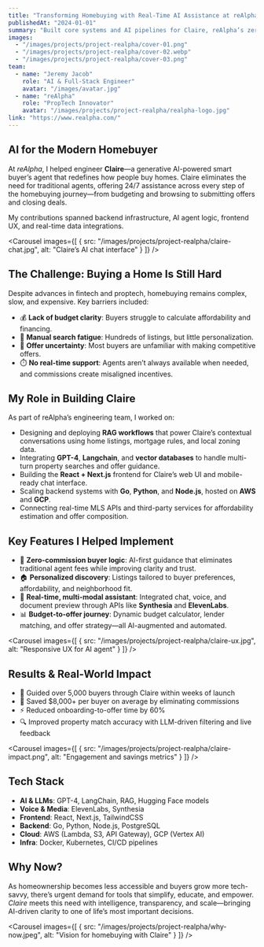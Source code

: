 ```yaml
---
title: "Transforming Homebuying with Real-Time AI Assistance at reAlpha"
publishedAt: "2024-01-01"
summary: "Built core systems and AI pipelines for Claire, reAlpha’s zero-commission real estate agent—enabling buyers to discover, evaluate, and close homes with generative AI, financial intelligence, and 24/7 support."
images:
  - "/images/projects/project-realpha/cover-01.png"
  - "/images/projects/project-realpha/cover-02.webp"
  - "/images/projects/project-realpha/cover-03.png"
team:
  - name: "Jeremy Jacob"
    role: "AI & Full-Stack Engineer"
    avatar: "/images/avatar.jpg"
  - name: "reAlpha"
    role: "PropTech Innovator"
    avatar: "/images/projects/project-realpha/realpha-logo.jpg"
link: "https://www.realpha.com/"
---
```


## AI for the Modern Homebuyer

At *reAlpha*, I helped engineer **Claire**—a generative AI-powered smart buyer’s agent that redefines how people buy homes. Claire eliminates the need for traditional agents, offering 24/7 assistance across every step of the homebuying journey—from budgeting and browsing to submitting offers and closing deals.

My contributions spanned backend infrastructure, AI agent logic, frontend UX, and real-time data integrations.

<Carousel
  images={[
    { src: "/images/projects/project-realpha/claire-chat.jpg", alt: "Claire’s AI chat interface" }
  ]}
/>

## The Challenge: Buying a Home Is Still Hard

Despite advances in fintech and proptech, homebuying remains complex, slow, and expensive. Key barriers included:
- 💰 **Lack of budget clarity**: Buyers struggle to calculate affordability and financing.
- 🏡 **Manual search fatigue**: Hundreds of listings, but little personalization.
- 📑 **Offer uncertainty**: Most buyers are unfamiliar with making competitive offers.
- ⏱️ **No real-time support**: Agents aren’t always available when needed, and commissions create misaligned incentives.

## My Role in Building Claire

As part of reAlpha’s engineering team, I worked on:
- Designing and deploying **RAG workflows** that power Claire’s contextual conversations using home listings, mortgage rules, and local zoning data.
- Integrating **GPT-4**, **Langchain**, and **vector databases** to handle multi-turn property searches and offer guidance.
- Building the **React + Next.js** frontend for Claire’s web UI and mobile-ready chat interface.
- Scaling backend systems with **Go**, **Python**, and **Node.js**, hosted on **AWS** and **GCP**.
- Connecting real-time MLS APIs and third-party services for affordability estimation and offer composition.

## Key Features I Helped Implement

- 🧠 **Zero-commission buyer logic**: AI-first guidance that eliminates traditional agent fees while improving clarity and trust.
- 🏠 **Personalized discovery**: Listings tailored to buyer preferences, affordability, and neighborhood fit.
- 💬 **Real-time, multi-modal assistant**: Integrated chat, voice, and document preview through APIs like **Synthesia** and **ElevenLabs**.
- 📊 **Budget-to-offer journey**: Dynamic budget calculator, lender matching, and offer strategy—all AI-augmented and automated.

<Carousel
  images={[
    { src: "/images/projects/project-realpha/claire-ux.jpg", alt: "Responsive UX for AI agent" }
  ]}
/>

## Results & Real-World Impact

- 🏡 Guided over 5,000 buyers through Claire within weeks of launch  
- 🚫 Saved $8,000+ per buyer on average by eliminating commissions  
- ⚡ Reduced onboarding-to-offer time by 60%  
- 🔍 Improved property match accuracy with LLM-driven filtering and live feedback

<Carousel
  images={[
    { src: "/images/projects/project-realpha/claire-impact.png", alt: "Engagement and savings metrics" }
  ]}
/>

## Tech Stack

- **AI & LLMs**: GPT-4, LangChain, RAG, Hugging Face models  
- **Voice & Media**: ElevenLabs, Synthesia  
- **Frontend**: React, Next.js, TailwindCSS  
- **Backend**: Go, Python, Node.js, PostgreSQL  
- **Cloud**: AWS (Lambda, S3, API Gateway), GCP (Vertex AI)  
- **Infra**: Docker, Kubernetes, CI/CD pipelines

## Why Now?

As homeownership becomes less accessible and buyers grow more tech-savvy, there’s urgent demand for tools that simplify, educate, and empower. *Claire* meets this need with intelligence, transparency, and scale—bringing AI-driven clarity to one of life’s most important decisions.

<Carousel
  images={[
    { src: "/images/projects/project-realpha/why-now.jpeg", alt: "Vision for homebuying with Claire" }
  ]}
/>
